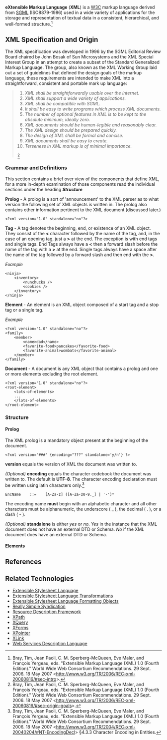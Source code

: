 '''eXtensible Markup Language''' ('''XML''') is a [[W3C]] markup language derived from [[SGML]] (ISO8879-1986) used in a wide variety of applications for the storage and representation of textual data in a consistent, hierarchical, and well-formed structure.<ref>Bray, Tim, Jean Paoli, C. M. Sperberg-McQueen, Eve Maler, and François Yergeau, eds. "Extensible Markup Language (XML) 1.0 (Fourth Edition)." World Wide Web Consortium Recommendations. 29 Sept. 2006. 18 May 2007 <http://www.w3.org/TR/2006/REC-xml-20060816/#sec-intro>.</ref>

== XML Specification and Origin ==

The XML specification was developed in 1996 by the SGML Editorial Review Board chaired by John Bosak of Sun Microsystems and the XML Special Interest Group in an attempt to create a subset of the Standard Generalized Markup Language. The group, also known as the XML Working Group  laid out a set of guidelines that defined the design goals of the markup language, these requirements are intended to make XML into a straightforward, consistent and portable mark up language:
<blockquote>

#''XML shall be straightforwardly usable over the Internet.''
#''XML shall support a wide variety of applications.''
#''XML shall be compatible with SGML.''
#''It shall be easy to write programs which process XML documents.''
#''The number of optional features in XML is to be kept to the absolute minimum, ideally zero.''
#''XML documents should be human-legible and reasonably clear.''
#''The XML design should be prepared quickly.''
#''The design of XML shall be formal and concise.''
#''XML documents shall be easy to create.''
#''Terseness in XML markup is of minimal importance.''

<ref>Bray, Tim, Jean Paoli, C. M. Sperberg-McQueen, Eve Maler, and François Yergeau, eds. "Extensible Markup Language (XML) 1.0 (Fourth Edition)." World Wide Web Consortium Recommendations. 29 Sept. 2006. 18 May 2007 <http://www.w3.org/TR/2006/REC-xml-20060816/#sec-origin-goals>.</ref>



</blockquote>

=== Grammar and Definitions ===

This section contains a brief over view of the components that define XML, for a more in-depth examination of those components read the individual sections under the heading '''''Structure'''''



'''Prolog''' - A prolog is a sort of 'announcement' to the XML parser as to what version the following set of XML objects is written in. The prolog also contains other information pertinent to the XML document (discussed later.)

<pre>
<?xml version="1.0" standalone="no"?>
</pre>


'''Tag''' - A tag denotes the beginning, end, or existence of an XML object. They consist of the '''<''' character followed by the name of the tag, and, in the case of an opening tag, just a '''>''' at the end. The exception is with end tags and single tags. End Tags always have a '''<''' then a forward slash before the name of the tag with a '''>''' at the end. Single tags always have a space after the name of the tag followed by a forward slash and then end with the '''>'''.

''Example''
<pre>
<ninja>
    <inventory>
        <nunchucks />
        <cookies />
    </inventory>
</ninja>
</pre>



'''Element''' - An element is an XML object composed of a start tag and a stop tag or a single tag.

''Example''
<pre>
<?xml version="1.0" standalone="no"?>
<family>
    <member>
        <name>dad</name>
        <favorite-food>pancakes</favorite-food>
        <favorite-animal>wombats</favorite-animal>
    </member>
</family>
</pre>

'''Document''' - A document is any XML object that contains a prolog and one or more elements excluding the root element.

<pre>
<?xml version="1.0" standalone="no"?>
<root-element>
    <lots-of-elements>
    ...
    </lots-of-elements>
</root-element>
</pre>

=== Structure ===


==== Prolog ====

The XML prolog is a mandatory object present at the beginning of the document. 

<pre>
<?xml version="###" {encoding="???" standalone='y/n'} ?>
</pre>

'''version''' equals the version of XML the document was written to.

''(Optional)'' '''encoding''' equals the character codebook the document was written to. The default is '''UTF-8'''. The character encoding declaration must be written using latin characters only.<ref>Bray, Tim, Jean Paoli, C. M. Sperberg-McQueen, Eve Maler, and François Yergeau, eds. "Extensible Markup Language (XML) 1.0 (Fourth Edition)." World Wide Web Consortium Recommendations. 29 Sept. 2006. 18 May 2007 <http://www.w3.org/TR/2004/REC-xml-20040204/#NT-EncodingDecl> §4.3.3 Character Encoding in Entities.</ref>


<pre>EncName    ::=    [A-Za-z] ([A-Za-z0-9._] | '-')* </pre>
The encoding name '''must''' begin with an alphabetic character and all other characters must be alphanumeric, the underscore ( _ ), the decimal ( . ), or a dash ( - ).


''(Optional)'' '''standalone''' is either ''yes'' or ''no''. ''Yes'' in the instance that the XML document does not have an external DTD or Schema. ''No'' if the XML document does have an external DTD or Schema.

====Elements====

== References ==
<references/>

== Related Technologies ==

*[[XSL|Extensible Stylesheet Language]]
*[[XSLT|Extensible Stylesheet Language Transformations]]
*[[XSL-FO|Extensible Stylesheet Language Formatting Objects]]
*[[RSS|Really Simple Syndication]]
*[[RDF|Resource Description Framework]]
*[[XPath|XPath]]
*[[XQuery|XQuery]]
*[[XForms|XForms]]
*[[XPointer|XPointer]]
*[[XLink|XLink]]
*[[WSDL|Web Services Description Language]]